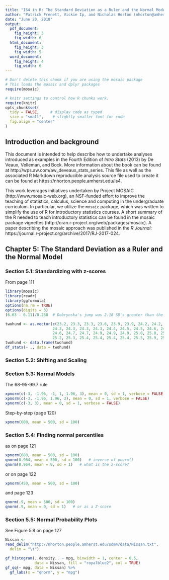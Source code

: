 ```yaml
---
title: "IS4 in R: The Standard Deviation as a Ruler and the Normal Model (Chapter 5)"
author: "Patrick Frenett, Vickie Ip, and Nicholas Horton (nhorton@amherst.edu)"
date: "June 20, 2018"
output: 
  pdf_document:
    fig_height: 3
    fig_width: 6
  html_document:
    fig_height: 3
    fig_width: 5
  word_document:
    fig_height: 4
    fig_width: 6
---
```



```r
# Don't delete this chunk if you are using the mosaic package
# This loads the mosaic and dplyr packages
require(mosaic)
```

```r
# knitr settings to control how R chunks work.
require(knitr)
opts_chunk$set(
  tidy = FALSE,     # display code as typed
  size = "small",    # slightly smaller font for code
  fig.align = "center"
)
```

## Introduction and background 

This document is intended to help describe how to undertake analyses introduced 
as examples in the Fourth Edition of *Intro Stats* (2013) by De Veaux, Velleman, and Bock.
More information about the book can be found at http://wps.aw.com/aw_deveaux_stats_series.  This file as well as the associated R Markdown reproducible analysis source file used to create it can be found at https://nhorton.people.amherst.edu/is4.

This work leverages initiatives undertaken by Project MOSAIC (http://www.mosaic-web.org), an NSF-funded effort to improve the teaching of statistics, calculus, science and computing in the undergraduate curriculum. In particular, we utilize the `mosaic` package, which was written to simplify the use of R for introductory statistics courses. A short summary of the R needed to teach introductory statistics can be found in the mosaic package vignettes (http://cran.r-project.org/web/packages/mosaic). A paper describing the mosaic approach was published in the *R Journal*: https://journal.r-project.org/archive/2017/RJ-2017-024.

## Chapter 5: The Standard Deviation as a Ruler and the Normal Model

### Section 5.1: Standardizing with z-scores

From page 111

```r
library(mosaic) 
library(readr)
library(ggformula)
options(na.rm = TRUE)
options(digits = 3)
(6.63 - 6.11)/0.238  # Dobrynska's jump was 2.18 SD's greater than the mean
```

```r
twohund <- as.vector(c(23.2, 23.3, 23.3, 23.6, 23.9, 23.9, 24.2, 24.2, 24.3, 
                     24.3, 24.3, 24.3, 24.3, 24.4, 24.5, 24.5, 24.6, 24.6, 
                     24.6, 24.7, 24.7, 24.9, 24.9, 24.9, 25.0, 25.0, 25.0, 
                     25.2, 25.3, 25.4, 25.4, 25.4, 25.4, 25.5, 25.9, 25.9, 26.1))
twohund <- data.frame(twohund)
df_stats(~ ., data = twohund)
```

### Section 5.2: Shifting and Scaling

### Section 5.3: Normal Models

The 68-95-99.7 rule

```r
xpnorm(c(-3, -1.96, -1, 1, 1.96, 3), mean = 0, sd = 1, verbose = FALSE)
xpnorm(c(-3, -1.96, 1.96, 3), mean = 0, sd = 1, verbose = FALSE)
xpnorm(c(-3, 3), mean = 0, sd = 1, verbose = FALSE)
```

Step-by-step (page 120)

```r
xpnorm(600, mean = 500, sd = 100)
```

### Section 5.4: Finding normal percentiles

as on page 121

```r
xpnorm(680, mean = 500, sd = 100)
qnorm(0.964, mean = 500, sd = 100)   # inverse of pnorm()
qnorm(0.964, mean = 0, sd = 1)   # what is the z-score?
```

or on page 122

```r
xpnorm(450, mean = 500, sd = 100)
```

and page 123

```r
qnorm(.9, mean = 500, sd = 100)
qnorm(.9, mean = 0, sd = 1)   # or as a Z-score
```

### Section 5.5: Normal Probability Plots

See Figure 5.8 on page 127

```r
Nissan <- 
read_delim("http://nhorton.people.amherst.edu/sdm4/data/Nissan.txt",
  delim = "\t")
```

```r
gf_histogram(..density.. ~ mpg, binwidth = 1, center = 0.5, 
             data = Nissan, fill = "royalblue2", col = TRUE)
gf_qq(~ mpg, data = Nissan) %>%
  gf_labs(x = "qnorm", y = "mpg")
```
